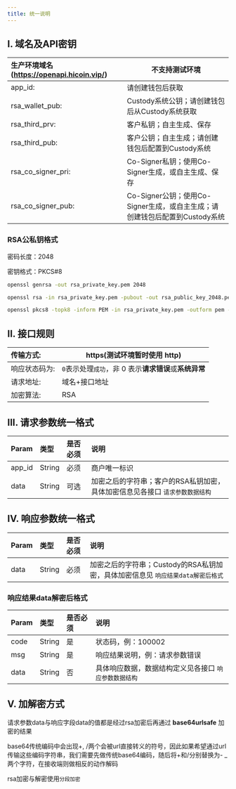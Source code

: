 ---
title: 统一说明
---

## I. 域名及API密钥

| 生产环境域名 (https://openapi.hicoin.vip/) | 不支持测试环境  |
| :---------------------------- | ------------------------------------------------- |
| app_id:                       | 请创建钱包后获取                                  |
| rsa_wallet_pub:               | Custody系统公钥；请创建钱包后从Custody系统获取    |
| rsa_third_prv:                | 客户私钥；自主生成、保存                          |
| rsa_third_pub:                | 客户公钥；自主生成；请创建钱包后配置到Custody系统 |
| rsa_co_signer_pri:            | Co-Signer私钥；使用Co-Signer生成，或自主生成、保存    |
| rsa_co_signer_pub:            | Co-Signer公钥；使用Co-Signer生成，或自主生成；请创建钱包后配置到Custody系统 |


### RSA公私钥格式

密码长度：2048

密钥格式：PKCS#8

```sh
openssl genrsa -out rsa_private_key.pem 2048

openssl rsa -in rsa_private_key.pem -pubout -out rsa_public_key_2048.pem

openssl pkcs8 -topk8 -inform PEM -in rsa_private_key.pem -outform pem -nocrypt -out private_pkcs8.pem
```

## II. 接口规则

| 传输方式:     | https(测试环境暂时使用 http)                           |
| :------------ | ------------------------------------------------------ |
| 响应状态码为: | `0`表示处理`成功`，非 0 表示**请求错误**或**系统异常** |
| 请求地址:     | 域名+接口地址                                          |
| 加密算法:     | RSA                                                   |

## III. 请求参数统一格式

| Param  | 类型   | 是否必须 | 说明                                                      |
| :----- | :----- | :------- | :-------------------------------------------------------- |
| app_id | String | 必须     | 商户唯一标识                                              |
| data   | String | 可选     | 加密之后的字符串；客户的RSA私钥加密，具体加密信息见各接口 `请求参数数据结构` |


## IV. 响应参数统一格式

| Param | 类型   | 是否必须 | 说明                                                      |
| :---- | :----- | :------- | :-------------------------------------------------------- |
| data  | String | 必须     | 加密之后的字符串；Custody的RSA私钥加密，具体加密信息见 `响应结果data解密后格式` |


### 响应结果data解密后格式

| Param | 类型   | 是否必须 | 说明                                                   |
| :---- | :----- | :------- | :----------------------------------------------------- |
| code  | String | 是       | 状态码，例：100002                                     |
| msg   | String | 是       | 响应结果说明，例：请求参数错误                         |
| data  | String | 否       | 具体响应数据，数据结构定义见各接口  `响应参数数据结构` |


## V. 加解密方式

请求参数data与响应字段data的值都是经过rsa加密后再通过 **base64urlsafe** 加密的结果

<Warning>
base64传统编码中会出现+, /两个会被url直接转义的符号，因此如果希望通过url传输这些编码字符串，我们需要先做传统base64编码，随后将+和/分别替换为- _两个字符，在接收端则做相反的动作解码

rsa加密与解密使用`分段加密`
</Warning>